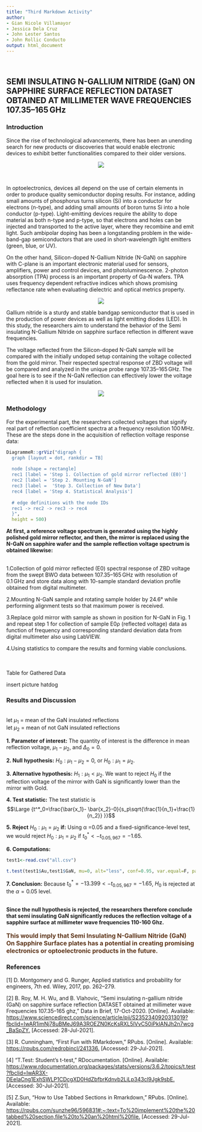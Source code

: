 ```yaml
---
title: "Third Markdown Activity"
author: 
- Gian Nicole Villamayor
- Jessica Dela Cruz
- John Lester Santos
- John Rollic Conducto
output: html_document
---
```

<br>



## SEMI INSULATING N-GALLIUM NITRIDE (GaN) ON SAPPHIRE SURFACE REFLECTION DATASET OBTAINED AT MILLIMETER WAVE FREQUENCIES 107.35–165 GHz {.tabset}



### **Introduction**


<p>
Since the rise of technological advancements, there has been an unending search for new products or discoveries that would enable electronic devices to exhibit better functionalities compared to their older versions.

<center> ![](images\Optoelectronics.png) </center>
<br>

In optoelectronics, devices all depend on the use of certain elements in order to produce quality semiconductor doping results. For instance, adding small amounts of phosphorus turns silicon (Si) into a conductor for electrons (n-type), and adding small amounts of boron turns Si into a hole conductor (p-type). Light-emitting devices require the ability to dope material as both n-type and p-type, so that electrons and holes can be injected and transported to the active layer, where they recombine and emit light. Such ambipolar doping has been a longstanding problem in the wide-band-gap semiconductors that are used in short-wavelength light emitters (green, blue, or UV). 

On the other hand, Silicon-doped N-Gallium Nitride (N-GaN) on sapphire with C-plane is an important electronic material used for sensors, amplifiers, power and control devices, and photoluminescence. 2-photon absorption (TPA) process is an important property of Ga-N wafers. TPA uses frequency dependent refractive indices which shows promising reflectance rate when evaluating dielectric and optical metrics property.

<center> ![](images\second.jpeg) </center>

Gallium nitride is a sturdy and stable bandgap semiconductor that is used in the production of power devices as well as light emitting diodes (LED). In this study, the researchers aim to understand the behavior of the Semi insulating N-Gallium Nitride on sapphire surface reflection in different wave frequencies. 

The voltage reflected from the Silicon-doped N-GaN sample will be compared with the initially undoped setup containing the voltage collected from the gold mirror. Their respected spectral response of ZBD voltage will be compared and analyzed  in the unique probe range 107.35–165 GHz. The goal here is to see if the N-GaN reflection can effectively lower the voltage reflected when it is used for insulation.


<center> ![](images\third.png) </center>



### **Methodology**

For the experimental part, the researchers collected voltages that signify real part of reflection coefficient spectra at a frequency resolution 100 MHz. These are the steps done in the acquisition of reflection voltage response data:


```r
DiagrammeR::grViz("digraph {
  graph [layout = dot, rankdir = TB]
  
  node [shape = rectangle]        
  rec1 [label = 'Step 1. Collection of gold mirror reflected (E0)']
  rec2 [label = 'Step 2. Mounting N-GaN']
  rec3 [label =  'Step 3. Collection of New Data']
  rec4 [label = 'Step 4. Statistical Analysis']
  
  # edge definitions with the node IDs
  rec1 -> rec2 -> rec3 -> rec4
  }",
  height = 500)
```

**At first, a reference voltage spectrum is generated using the highly polished gold mirror reflector, and then, the mirror is replaced using the N-GaN on sapphire wafer and the sample reflection voltage spectrum is obtained likewise:**
<br>
<br>

1.Collection of gold mirror reflected (E0) spectral response of ZBD voltage from the swept BWO data between 107.35–165 GHz with resolution of 0.1 GHz and store data along with 10-sample standard deviation profile obtained from digital multimeter.

2.Mounting N-GaN sample and rotating sample holder by 24.6° while performing alignment tests so that maximum power is received.

3.Replace gold mirror with sample as shown in position for N-GaN in Fig. 1 and repeat step 1 for collection of sample E0ρ (reflected voltage) data as function of frequency and corresponding standard deviation data from digital multimeter also using LabVIEW.

4.Using statistics to compare the results and forming viable conclusions.

</p>
<br>
<br>
Table for Gathered Data

insert picture hatdog





### **Results and Discussion**

<br>
let $μ_1$ = mean of the GaN insulated reflections
<br>
let $μ_2$ = mean of not GaN insulated reflections
<p> **1. Parameter of interest:** The quantity of interest is the
difference in mean reflection voltage, $μ_1 − μ_2$, and $Δ_0 = 0$.


<p> **2. Null hypothesis:** $H_0: μ_1 − μ_2 = 0,$ or $H_0: μ_1 = μ_2.$
<p> **3. Alternative hypothesis:** $H_1: μ_1 < μ_2$. We want to reject $H_0$ if the reflection voltage of the mirror with GaN is significantly lower than the mirror with Gold.
<p> **4. Test statistic:** The test statistic is
$$\Large {t^*_0=\frac{\bar{x_1}- \bar{x_2}-0}{s_p\sqrt{\frac{1}{n_1}+\frac{1}{n_2}} }}$$
<p> **5. Reject** $H_0:μ_1 = μ_2$ **if:** Using α =0.05 and a fixed-significance-level
test, we would reject $H_0:μ_1 = μ_2$ if $t^*_0 < -t_{0.05,967} = -1.65$.
<p> **6. Computations:**
```r
test1<-read.csv("all.csv")
```
```r
t.test(test1$Au,test1$GaN, mu=0, alt="less", conf=0.95, var.equal=F, paired=F)
```
<p> **7. Conclusion:** Because $t^*_0 = -13.399<-t_{0.05,967} = -1.65$, $H_0$ is rejected at the $α = 0.05$ level.
<div class="ans"><p> 
<br>
**Since the null hypothesis is rejected, the researchers therefore conclude that semi insulating GaN significantly reduces the reflection voltage of a sapphire surface at millimeter wave frequencies 110-160 Ghz. 
<br>
<br>
<font size=3px><font color=#5C3317>
This would imply that Semi Insulating N-Gallium Nitride (GaN) On Sapphire Surface plates has a potential in creating promising electronics or optoelectronic products in the future.**
</font></font>









### **References**


[1] D. Montgomery and G. Runger, Applied statistics and probability for engineers, 7th ed. Wiley, 2017, pp. 262–279.
<br>

[2] B. Roy, M. H. Wu, and B. Vlahovic, “Semi insulating n-gallium nitride (GaN) on sapphire surface reflection DATASET obtained at millimeter wave Frequencies 107.35–165 ghz,” Data in Brief, 17-Oct-2020. [Online]. Available: <https://www.sciencedirect.com/science/article/pii/S2352340920313019?fbclid=IwAR1imNj78uBMeJ69A3ROEZN0KcKsRXL5lVvC50iPklANJh2n7wcg_BaSpZY.> [Accessed: 28-Jul-2021]. 
<br>

[3] R. Cunningham, “First Fun with RMarkdown,” RPubs. [Online]. Available: <https://rpubs.com/redrobincl/241336.> [Accessed: 29-Jul-2021]. 
<br>

[4] “T.Test: Student's t-test,” RDocumentation. [Online]. Available: <https://www.rdocumentation.org/packages/stats/versions/3.6.2/topics/t.test?fbclid=IwAR3X-DEeIaCng1ExhSWLP1CDcgXD0HdZbfbrKdnvb2LiLp343cl9Jgk9sbE.> [Accessed: 30-Jul-2021]. 
<br>

[5] Z.Sun, “How to Use Tabbed Sections in Rmarkdown,” RPubs. [Online]. Available: <https://rpubs.com/sunzhe96/596831#:~:text=To%20implement%20the%20tabbed%20section,file%20to%20an%20html%20file.> [Accessed: 29-Jul-2021].
<br>

<br>
<br>
